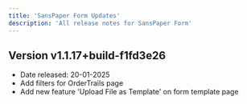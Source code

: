 ```yaml
---
title: 'SansPaper Form Updates'
description: 'All release notes for SansPaper Form'
---
```


## Version v1.1.17+build-f1fd3e26
- Date released: 20-01-2025
- Add filters for OrderTrails page
- Add new feature 'Upload File as Template' on form template page
